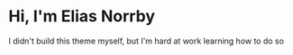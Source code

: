 # Hi, I'm Elias Norrby

I didn't build this theme myself, but I'm hard at work learning how to do so
